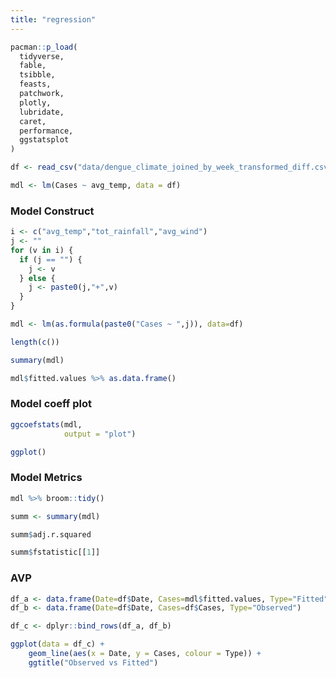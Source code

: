 ```yaml
---
title: "regression"
---
```


```r
pacman::p_load(
  tidyverse,
  fable,
  tsibble,
  feasts,
  patchwork,
  plotly,
  lubridate,
  caret,
  performance,
  ggstatsplot
)
```

```r
df <- read_csv("data/dengue_climate_joined_by_week_transformed_diff.csv")
```

```r
mdl <- lm(Cases ~ avg_temp, data = df)
```

### Model Construct

```r
i <- c("avg_temp","tot_rainfall","avg_wind")
j <- ""
for (v in i) {
  if (j == "") {
    j <- v
  } else {
    j <- paste0(j,"+",v)
  }
}

mdl <- lm(as.formula(paste0("Cases ~ ",j)), data=df)
```

```r
length(c())
```

```r
summary(mdl)
```

```r
mdl$fitted.values %>% as.data.frame()
```

### Model coeff plot

```r
ggcoefstats(mdl, 
            output = "plot")
```

```r
ggplot()
```

### Model Metrics

```r
mdl %>% broom::tidy()
```

```r
summ <- summary(mdl)

summ$adj.r.squared
```

```r
summ$fstatistic[[1]]
```

### AVP

```r
df_a <- data.frame(Date=df$Date, Cases=mdl$fitted.values, Type="Fitted")
df_b <- data.frame(Date=df$Date, Cases=df$Cases, Type="Observed")

df_c <- dplyr::bind_rows(df_a, df_b)

ggplot(data = df_c) +
    geom_line(aes(x = Date, y = Cases, colour = Type)) +
    ggtitle("Observed vs Fitted")
```
